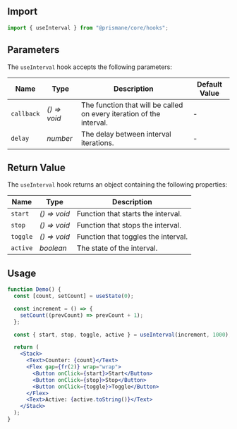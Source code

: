 ## Import

```js
import { useInterval } from "@prismane/core/hooks";
```

## Parameters

The `useInterval` hook accepts the following parameters:

| Name       | Type         | Description                                                          | Default Value |
| ---------- | ------------ | -------------------------------------------------------------------- | ------------- |
| `callback` | _() => void_ | The function that will be called on every iteration of the interval. | -             |
| `delay`    | _number_     | The delay between interval iterations.                               | -             |

## Return Value

The `useInterval` hook returns an object containing the following properties:

| Name     | Type         | Description                         |
| -------- | ------------ | ----------------------------------- |
| `start`  | _() => void_ | Function that starts the interval.  |
| `stop`   | _() => void_ | Function that stops the interval.   |
| `toggle` | _() => void_ | Function that toggles the interval. |
| `active` | _boolean_    | The state of the interval.          |

## Usage

```jsx preview
function Demo() {
  const [count, setCount] = useState(0);

  const increment = () => {
    setCount((prevCount) => prevCount + 1);
  };

  const { start, stop, toggle, active } = useInterval(increment, 1000);

  return (
    <Stack>
      <Text>Counter: {count}</Text>
      <Flex gap={fr(2)} wrap="wrap">
        <Button onClick={start}>Start</Button>
        <Button onClick={stop}>Stop</Button>
        <Button onClick={toggle}>Toggle</Button>
      </Flex>
      <Text>Active: {active.toString()}</Text>
    </Stack>
  );
}
```
